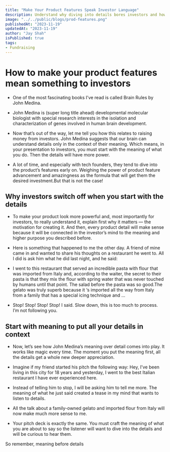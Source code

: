 ```yaml
---
title: "Make Your Product Features Speak Investor Language"
description: Understand why diving into details bores investors and how starting with meaning brings your product features to life, making them irresistible to fund.
image: "../../public/blogs/prod-features.png"
publishedAt: "2023-11-19"
updatedAt: "2023-11-19"
author: "Jay Shah"
isPublished: true
tags: 
- Fundraising
---
```


# How to make your product features mean something to investors

- One of the most fascinating books I’ve read is called Brain Rules by John Medina.

- John Medina is (super long title ahead) developmental molecular biologist with special research interests in the isolation and characterization of genes involved in human brain development.

- Now that’s out of the way, let me tell you how this relates to raising money from investors. John Medina suggests that our brain can understand details only in the context of their meaning. Which means, in your presentation to investors, you must start with the meaning of what you do. Then the details will have more power.

- A lot of time, and especially with tech founders, they tend to dive into the product’s features early on. Weighing the power of product feature advancement and amazingness as the formula that will get them the desired investment.But that is not the case!

## Why investors switch off when you start with the details

- To make your product look more powerful and, most importantly for investors, to really understand it, explain first why it matters — the motivation for creating it. And then, every product detail will make sense because it will be connected in the investor’s mind to the meaning and higher purpose you described before.

- Here is something that happened to me the other day. A friend of mine came in and wanted to share his thoughts on a restaurant he went to. All I did is ask him what he did last night, and he said:

- I went to this restaurant that served an incredible pasta with flour that was imported from Italy and, according to the waiter, the secret to their pasta is that they mix the flour with spring water that was never touched by humans until that point. The salad before the pasta was so good.The gelato was truly superb because it ‘s imported all the way from Italy from a family that has a special icing technique and …

- Stop! Stop! Stop! Stop! I said. Slow down, this is too much to process. I’m not following you.

## Start with meaning to put all your details in context

- Now, let’s see how John Medina’s meaning over detail comes into play. It works like magic every time. The moment you put the meaning first, all the details get a whole new deeper appreciation.

- Imagine if my friend started his pitch the following way: Hey, I’ve been living in this city for 18 years and yesterday, I went to the best Italian restaurant I have ever experienced here.

- Instead of telling him to stop, I will be asking him to tell me more. The meaning of what he just said created a tease in my mind that wants to listen to details.

- All the talk about a family-owned gelato and imported flour from Italy will now make much more sense to me.

- Your pitch deck is exactly the same. You must craft the meaning of what you are about to say so the listener will want to dive into the details and will be curious to hear them.

So remember, meaning before details